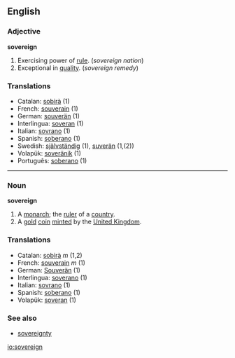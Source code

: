==English==

===Adjective===
'''sovereign'''

# Exercising power of [[rule]].  (''sovereign nation'')
# Exceptional in [[quality]].  (''sovereign remedy'')

===Translations===
*Catalan: [[sobirà]] (1)
*French: [[souverain]]  (1)
*German: [[souverän]]  (1)
*Interlingua: [[soveran]]  (1)
*Italian: [[sovrano]]  (1)
*Spanish: [[soberano]] (1)
*Swedish: [[självständig]] (1), [[suverän]] (1,(2))
*Volapük: [[soveränik]] (1)
*Português: [[soberano]] (1)
 
----

===Noun===
'''sovereign'''

#A [[monarch]]; the [[ruler]] of a [[country]].
#A [[gold]] [[coin]] [[mint]]ed by the [[United Kingdom]].

===Translations===
*Catalan: [[sobirà]] ''m'' (1,2)
*French: [[souverain]] ''m'' (1)
*German: [[Souverän]]  (1)
*Interlingua: [[soverano]] (1) 
*Italian: [[sovrano]]  (1)
*Spanish: [[soberano]] (1)
*Volapük: [[soveran]] (1)

===See also===
*[[sovereignty]]

[[io:sovereign]]